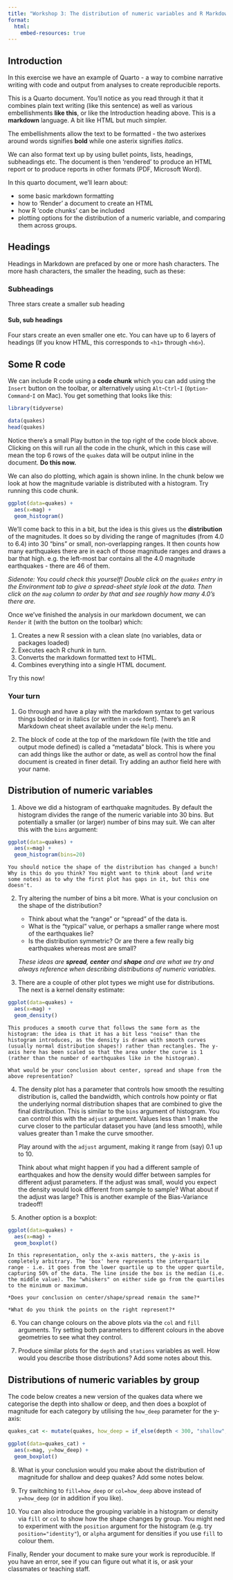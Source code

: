 ```yaml
---
title: "Workshop 3: The distribution of numeric variables and R Markdown"
format:
  html:
    embed-resources: true
---
```


## Introduction

In this exercise we have an example of Quarto - a way to combine narrative writing with code and output from analyses to create reproducible reports.

This is a Quarto document. You'll notice as you read through it that it combines plain text writing (like this sentence) as well as various embellishments **like this**, or like the Introduction heading above. This is a **markdown** language. A bit like HTML but much simpler.

The embellishments allow the text to be formatted - the two asterixes around words signifies **bold** while one asterix signifies *italics*.

We can also format text up by using bullet points, lists, headings, subheadings etc. The document is then 'rendered' to produce an HTML report or to produce reports in other formats (PDF, Microsoft Word).

In this quarto document, we'll learn about:

 - some basic markdown formatting
 - how to 'Render' a document to create an HTML
 - how R 'code chunks' can be included
 - plotting options for the distribution of a numeric variable, and comparing them across groups.

## Headings

Headings in Markdown are prefaced by one or more hash characters. The more hash characters, the smaller the heading, such as these:

### Subheadings

Three stars create a smaller sub heading

#### Sub, sub headings

Four stars create an even smaller one etc. You can have up to 6 layers of headings (If you know HTML, this corresponds to `<h1>` through `<h6>`).

## Some R code

We can include R code using a **code chunk** which you can add using the `Insert` button on the toolbar, or alternatively using `Alt`-`Ctrl`-`I` (`Option`-`Command`-`I` on Mac). You get something that looks like this:

```r
library(tidyverse)

data(quakes)
head(quakes)
```

Notice there's a small Play button in the top right of the code block above. Clicking on this will run all the code in the chunk, which in this case will mean the top 6 rows of the `quakes` data will be output inline in the document. **Do this now.**

We can also do plotting, which again is shown inline. In the chunk below we look at how the magnitude variable is distributed with a histogram. Try running this code chunk.

```r
ggplot(data=quakes) +
  aes(x=mag) +
  geom_histogram()
```

We'll come back to this in a bit, but the idea is this gives us the **distribution** of the magnitudes. It does so by dividing the range of magnitudes (from 4.0 to 6.4) into 30 "bins" or small, non-overlapping ranges. It then counts how many earthquakes there are in each of those magnitude ranges and draws a bar that high. e.g. the left-most bar contains all the 4.0 magnitude earthquakes - there are 46 of them.

*Sidenote: You could check this yourself! Double click on the `quakes` entry in the Environment tab to give a spread-sheet style look at the data. Then click on the `mag` column to order by that and see roughly how many 4.0's there are.*

Once we've finished the analysis in our markdown document, we can `Render` it (with the button on the toolbar) which:

1. Creates a new R session with a clean slate (no variables, data or packages loaded)
2. Executes each R chunk in turn.
3. Converts the markdown formatted text to HTML.
4. Combines everything into a single HTML document.

Try this now!

### Your turn

1. Go through and have a play with the markdown syntax to get various things bolded or in italics (or written in `code` font). There's an R Markdown cheat sheet available under the `Help` menu.

2. The block of code at the top of the markdown file (with the title and output mode defined) is called a "metadata" block. This is where you can add things like the author or date, as well as control how the final document is created in finer detail. Try adding an author field here with your name.

## Distribution of numeric variables

1. Above we did a histogram of earthquake magnitudes. By default the histogram divides the range of the numeric variable into 30 bins. But potentially a smaller (or larger) number of bins may suit. We can alter this with the `bins` argument:

```r
ggplot(data=quakes) +
  aes(x=mag) +
  geom_histogram(bins=20)
```

    You should notice the shape of the distribution has changed a bunch! Why is this do you think? You might want to think about (and write some notes) as to why the first plot has gaps in it, but this one doesn't.
  
2. Try altering the number of bins a bit more. What is your conclusion on the shape of the distribution?

   - Think about what the "range" or "spread" of the data is.
   - What is the "typical" value, or perhaps a smaller range where most of the earthquakes lie?
   - Is the distribution symmetric? Or are there a few really big earthquakes whereas most are small?
   
   *These ideas are **spread**, **center** and **shape** and are what we try and always reference when describing distributions of numeric variables.*

3. There are a couple of other plot types we might use for distributions. The next is a kernel density estimate:

```r
ggplot(data=quakes) +
  aes(x=mag) +
  geom_density()
```

    This produces a smooth curve that follows the same form as the histogram: the idea is that it has a bit less "noise" than the histogram introduces, as the density is drawn with smooth curves (usually normal distribution shapes!) rather than rectangles. The y-axis here has been scaled so that the area under the curve is 1 (rather than the number of earthquakes like in the histogram).
    
    What would be your conclusion about center, spread and shape from the above representation?

4. The density plot has a parameter that controls how smooth the resulting distribution is, called the bandwidth, which controls how pointy or flat the underlying normal distribution shapes that are combined to give the final distribution. This is similar to the `bins` argument of histogram. You can control this with the `adjust` argument. Values less than 1 make the curve closer to the particular dataset you have (and less smooth), while values greater than 1 make the curve smoother.

    Play around with the `adjust` argument, making it range from (say) 0.1 up to 10.
    
    Think about what might happen if you had a different sample of earthquakes and how the density would differ between samples for different adjust parameters. If the adjust was small, would you expect the density would look different from sample to sample? What about if the adjust was large? This is another example of the Bias-Variance tradeoff!
  
5. Another option is a boxplot:

```r
ggplot(data=quakes) +
  aes(x=mag) +
  geom_boxplot()
```

    In this representation, only the x-axis matters, the y-axis is completely arbitrary. The 'box' here represents the interquartile range - i.e. it goes from the lower quartile up to the upper quartile, capturing 50% of the data. The line inside the box is the median (i.e. the middle value). The "whiskers" on either side go from the quartiles to the minimum or maximum.
    
    *Does your conclusion on center/shape/spread remain the same?*
    
    *What do you think the points on the right represent?*

6. You can change colours on the above plots via the `col` and `fill` arguments. Try setting both parameters to different colours in the above geometries to see what they control.

7. Produce similar plots for the `depth` and `stations` variables as well. How would you describe those distributions? Add some notes about this.

## Distributions of numeric variables by group

The code below creates a new version of the quakes data where we categorise the depth into shallow or deep, and then does a boxplot of magnitude for each category by utilising the `how_deep` parameter for the y-axis:

```r
quakes_cat <- mutate(quakes, how_deep = if_else(depth < 300, "shallow", "deep"))

ggplot(data=quakes_cat) +
  aes(x=mag, y=how_deep) +
  geom_boxplot()
```

8. What is your conclusion would you make about the distribution of magnitude for shallow and deep quakes? Add some notes below.

9. Try switching to `fill=how_deep` or `col=how_deep` above instead of `y=how_deep` (or in addition if you like).

10. You can also introduce the grouping variable in a histogram or density via `fill` or `col` to show how the shape changes by group. You might ned to experiment with the `position` argument for the histogram (e.g. try `position="identity"`), or `alpha` argument for densities if you use `fill` to colour them.

Finally, Render your document to make sure your work is reproducible. If you have an error, see if you can figure out what it is, or ask your classmates or teaching staff.


